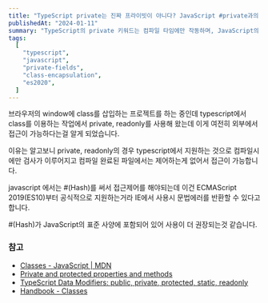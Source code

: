 ```yaml
---
title: "TypeScript private는 진짜 프라이빗이 아니다? JavaScript #private과의 차이"
publishedAt: "2024-01-11"
summary: "TypeScript의 private 키워드는 컴파일 타임에만 작동하며, JavaScript의 #private과는 다르게 동작합니다."
tags:
  [
    "typescript",
    "javascript",
    "private-fields",
    "class-encapsulation",
    "es2020",
  ]
---
```


브라우저의 window에 class를 삽입하는 프로젝트를 하는 중인데 typescript에서 class를 이용하는 작업에서 private, readonly를 사용해 왔는데 이게 여전히 외부에서 접근이 가능하다는걸 알게 되었습니다.

이유는 알고보니 private, readonly의 경우 typescript에서 지원하는 것으로 컴파일시에만 검사가 이루어지고 컴파일 완료된 파일에서는 제어하는게 없어서 접근이 가능합니다.

javascript 에서는 #(Hash)를 써서 접근제어를 해야되는데 이건 ECMAScript 2019(ES10)부터 공식적으로 지원하는거라 IE에서 사용시 문법에러를 반환할 수 있다고 합니다.

#(Hash)가 JavaScript의 표준 사양에 포함되어 있어 사용이 더 권장되는것 같습니다.

### 참고

- [Classes - JavaScript | MDN](https://developer.mozilla.org/en-US/docs/Web/JavaScript/Reference/Classes)
- [Private and protected properties and methods](https://javascript.info/private-protected-properties-methods)
- [TypeScript Data Modifiers: public, private, protected, static, readonly](https://www.tutorialsteacher.com/typescript/typescript-readonly)
- [Handbook - Classes](https://www.typescriptlang.org/docs/handbook/classes.html#ecmascript-private-fields)
